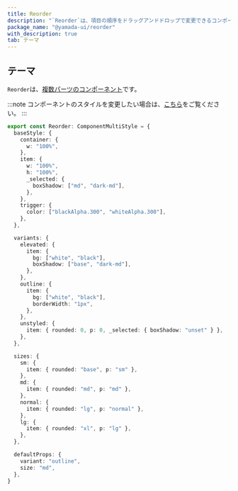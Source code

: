 ```yaml
---
title: Reorder
description: "`Reorder`は、項目の順序をドラッグアンドドロップで変更できるコンポーネントです。"
package_name: "@yamada-ui/reorder"
with_description: true
tab: テーマ
---
```


## テーマ

`Reorder`は、[複数パーツのコンポーネント](/styled-system/theming/component-style#複数パーツのコンポーネント)です。

:::note
コンポーネントのスタイルを変更したい場合は、[こちら](/styled-system/theming/customize-theme#コンポーネントのスタイルを変更する)をご覧ください。
:::

```ts
export const Reorder: ComponentMultiStyle = {
  baseStyle: {
    container: {
      w: "100%",
    },
    item: {
      w: "100%",
      h: "100%",
      _selected: {
        boxShadow: ["md", "dark-md"],
      },
    },
    trigger: {
      color: ["blackAlpha.300", "whiteAlpha.300"],
    },
  },

  variants: {
    elevated: {
      item: {
        bg: ["white", "black"],
        boxShadow: ["base", "dark-md"],
      },
    },
    outline: {
      item: {
        bg: ["white", "black"],
        borderWidth: "1px",
      },
    },
    unstyled: {
      item: { rounded: 0, p: 0, _selected: { boxShadow: "unset" } },
    },
  },

  sizes: {
    sm: {
      item: { rounded: "base", p: "sm" },
    },
    md: {
      item: { rounded: "md", p: "md" },
    },
    normal: {
      item: { rounded: "lg", p: "normal" },
    },
    lg: {
      item: { rounded: "xl", p: "lg" },
    },
  },

  defaultProps: {
    variant: "outline",
    size: "md",
  },
}
```
